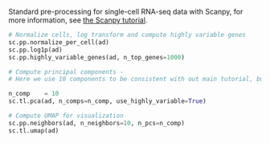 [//]: # (This file runs standard preprocessing steps with scanpy)


Standard pre-processing for single-cell RNA-seq data with Scanpy, for more information, see [the Scanpy tutorial](https://scanpy-tutorials.readthedocs.io/en/latest/pbmc3k.html).

```python
# Normalize cells, log transform and compute highly variable genes
sc.pp.normalize_per_cell(ad)
sc.pp.log1p(ad)
sc.pp.highly_variable_genes(ad, n_top_genes=1000)
```

```python
# Compute principal components - 
# Here we use 10 components to be consistent with out main tutorial, but fill free to explore other number of principal components to use 

n_comp    = 10
sc.tl.pca(ad, n_comps=n_comp, use_highly_variable=True)

# Compute UMAP for visualization 
sc.pp.neighbors(ad, n_neighbors=10, n_pcs=n_comp)
sc.tl.umap(ad)
```